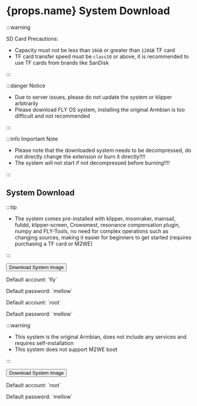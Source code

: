 # {props.name} System Download

:::warning

SD Card Precautions:

* Capacity must not be less than `16GB` or greater than `128GB` TF card
* TF card transfer speed must be `class10` or above, it is recommended to use TF cards from brands like SanDisk

:::

:::danger Notice

* Due to server issues, please do not update the system or klipper arbitrarily
* Please download FLY OS system, installing the original Armbian is too difficult and not recommended

:::

:::info Important Note

* Please note that the downloaded system needs to be decompressed, do not directly change the extension or burn it directly!!!!
* The system will not start if not decompressed before burning!!!!

:::

## System Download

<Tabs>
  <TabItem value="flyos" label="FLYOS (Based on Armbian)" default>

:::tip

* The system comes pre-installed with klipper, moonraker, mainsail, fulidd, klipper-screen, Crowsmest, resonance compensation plugin, numpy and FLY-Tools, no need for complex operations such as changing sources, making it easier for beginners to get started (requires purchasing a TF card or M2WE)

:::

<Button variant="contained" disableElevation href="https://cdn.mellow.klipper.cn/IMG/Beta/FlyOS_h5_3.3.4_fix_20240928.img.xz">Download System Image</Button>

<Tabs>
<TabItem value="fly" label="Regular User" default>
<p>Default account: `fly`</p>
<p>Default password: `mellow`</p>
  </TabItem>
  <TabItem value="root" label="Root User" default>
<p>Default account: `root`</p>
<p>Default password: `mellow`</p>
  </TabItem>
</Tabs>
  </TabItem>
<TabItem value="armbian" label="Original Armbian">

:::warning

* This system is the original Armbian, does not include any services and requires self-installation
* This system does not support M2WE boot

:::

<Button variant="contained" color="success" disableElevation href="https://cdn.mellow.klipper.cn/IMG/Release/Armbian_22.08.0-trunk_Flypiv1_bullseye_current_5.15.52.img.xz">Download System Image</Button>

<p>Default account: `root`</p>
<p>Default password: `mellow`</p>

  </TabItem>
</Tabs>
